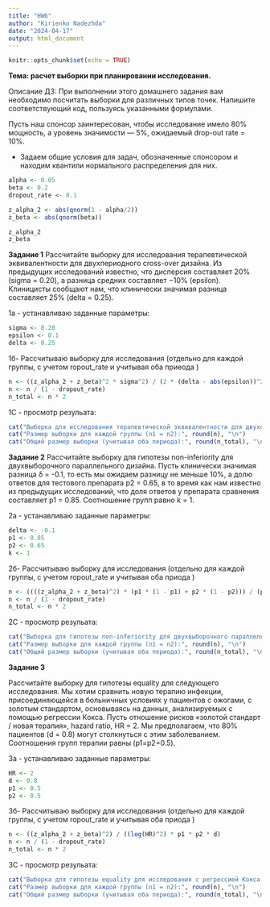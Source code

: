 ---
title: "HW6"
author: "Kirienko Nadezhda"
date: "2024-04-17"
output: html_document
---

```{r setup, include=FALSE}
knitr::opts_chunk$set(echo = TRUE)
```
**Тема: расчет выборки при планировании исследования.**

Описание ДЗ:
При выполнении этого домашнего задания вам необходимо посчитать выборки для различных типов точек. Напишите соответствующий код, пользуясь указанными формулами.

Пусть наш спонсор заинтересован, чтобы исследование имело 80% мощность, а уровень значимости — 5%, ожидаемый drop-out rate = 10%.

 - Задаем общие условия для задач, обозначенные спонсором и находим квантили нормального распределения для них.
```{r}
alpha <- 0.05
beta <- 0.2
dropout_rate <- 0.1

z_alpha_2 <- abs(qnorm(1 - alpha/2))
z_beta <- abs(qnorm(beta))

z_alpha_2
z_beta
```
 **Задание 1**
 Рассчитайте выборку для исследования терапевтической эквивалентности для двухпериодного cross-over дизайна. Из предыдущих исследований известно, что дисперсия составляет 20% (sigma = 0.20), а разница средних составляет −10% (epsilon). Клиницисты сообщают нам, что клинически значимая разница составляет 25% (delta = 0.25).
 
1а - устанавливаю заданные параметры:
```{r}
sigma <- 0.20
epsilon <- 0.1
delta <- 0.25

```
1б- Рассчитываю выборку для исследования (отдельно для каждой группы, с учетом ropout_rate и учитывая оба приеода )
```{r}
n <- ((z_alpha_2 + z_beta)^2 * sigma^2) / (2 * (delta - abs(epsilon))^2)
n <- n / (1 - dropout_rate)
n_total <- n * 2
```
1С - просмотр резульата:
```{r}
cat("Выборка для исследования терапевтической эквивалентности для двухпериодного cross-over дизайна:\n")
cat("Размер выборки для каждой группы (n1 = n2):", round(n), "\n")
cat("Общий размер выборки (учитывая оба периода):", round(n_total), "\n")
```
**Задание 2**
Рассчитайте выборку для гипотезы non-inferiority для двухвыборочного параллельного дизайна. Пусть клинически значимая разница  δ = -0.1, то есть мы ожидаем разницу не меньше 10%, а долю ответов для тестового препарата p2  = 0.65, в то время как нам известно из предыдущих исследований, что доля ответов у препарата сравнения составляет p1  = 0.85. Соотношение групп равно k  = 1.

2а - устанавливаю заданные параметры:
```{r}
delta <- -0.1
p1 <- 0.85
p2 <- 0.65
k <- 1
```
2б- Рассчитываю выборку для исследования (отдельно для каждой группы, с учетом ropout_rate и учитывая оба приода )

```{r}
n <- ((((z_alpha_2 + z_beta)^2) * (p1 * (1 - p1) + p2 * (1 - p2))) / (p1 - p2 - delta)^2) * k
n <- n / (1 - dropout_rate)
n_total <- n * 2
```
2С - просмотр резульата:

```{r}
cat("Выборка для гипотезы non-inferiority для двухвыборочного параллельного дизайна:\n")
cat("Размер выборки для каждой группы (n1 = n2):", round(n), "\n")
cat("Общий размер выборки (учитывая оба периода):", round(n_total), "\n")
```
**Задание 3**

 Рассчитайте выборку для гипотезы equality для следующего исследования. Мы хотим сравнить новую терапию инфекции, присоединяющейся в больничных условиях у пациентов с ожогами, с золотым стандартом, основываясь на данных, анализируемых с помощью регрессии Кокса. Пусть отношение рисков «золотой стандарт / новая терапия», hazard ratio, HR = 2. Мы предполагаем, что 80% пациентов (d = 0.8) могут столкнуться с этим заболеванием. Соотношения групп терапии равны (p1=p2=0.5).

3а - устанавливаю заданные параметры:
```{r}
HR <- 2
d <- 0.8
p1 <- 0.5
p2 <- 0.5
```
3б- Рассчитываю выборку для исследования (отдельно для каждой группы, с учетом ropout_rate и учитывая оба приода )

```{r}
n <- ((z_alpha_2 + z_beta)^2) / ((log(HR)^2) * p1 * p2 * d)
n <- n / (1 - dropout_rate)
n_total <- n * 2
```
3С - просмотр резульата:

```{r}
cat("Выборка для гипотезы equality для исследования с регрессией Кокса:\n")
cat("Размер выборки для каждой группы (n1 = n2):", round(n), "\n")
cat("Общий размер выборки (учитывая оба периода):", round(n_total), "\n")
```

